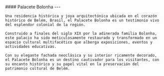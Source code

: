 
<div>
  <div className="rounded-lg w-full aspect-4/3 overflow-hidden">
    <Imagen placeholder="blur" src={Foto} className="w-full h-full object-cover" />
  </div>
    #### Palacete Bolonha
    ---

    Una residencia histórica y joya arquitectónica ubicada en el corazón histórico de Belém, Brasil, el Palacete Bolonha es un testimonio vivo del esplendor colonial de la región.
    
    Construido a finales del siglo XIX por la adinerada familia Bolonha, este palacio ha sido meticulosamente restaurado y transformado en un espacio cultural multifacético que alberga exposiciones, eventos y actividades educativas.
    
    Con su elegante fachada neoclásica y su interior ricamente decorado, el Palacete Bolonha es un destino cautivador para los visitantes, con su encanto histórico y su papel vital en la preservación del patrimonio cultural de Belém.
</div>
